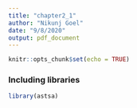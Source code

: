 ```yaml
---
title: "chapter2_1"
author: "Nikunj Goel"
date: "9/8/2020"
output: pdf_document
---
```


```r
knitr::opts_chunk$set(echo = TRUE)
```

### Including libraries

```r
library(astsa)
```


